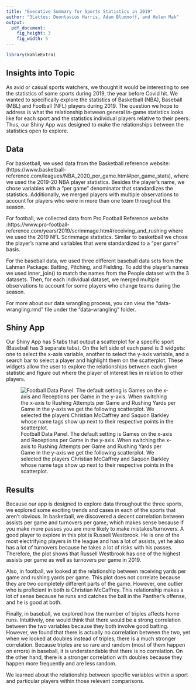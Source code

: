 ```yaml
---
title: "Executive Summary for Sports Statistics in 2019"
author: "3Lattes: Deontavius Harris, Adam Blumnoff, and Helen Mak"
output: 
  pdf_document:
    fig_height: 3
    fig_width: 5
---
```


```r
library(kableExtra)
```

<!--
Change the title to "Executive Summary for YOUR TITLE", 
and update the author field depending on your section, with your #
-->

## Insights into Topic

<!-- What is your topic? Why was it interesting to you? What motivated it for you? -->

As avid or casual sports watchers, we thought it would be interesting to see the statistics of some sports during 2019, the year before Covid hit. We wanted to specifically explore the statistics of Basketball (NBA), Baseball (MBL) and Football (NFL) players during
2019. The question we hope to address is what the relationship between general in-game statistics looks like for each sport and the statistics individual players relative to their peers. Thus, our Shiny App was designed to make the relationships between the statistics open to explore.

## Data

<!-- Describe your data. Where did it come from? What are some of the variables? Include a citation for the data here. You may not have room to describe ALL the variables. Give a reference for someone to look at - maybe this information is in your app in an information tab! -->

For basketball, we used data from the Basketball reference website: (https://www.basketball-reference.com/leagues/NBA_2020_per_game.html#per_game_stats),
where we used the 2019-20 NBA player statistics. Besides the player's name, we chose variables with a "per game" denominator that standardizes the statistics. Additionally, we merged players with multiple observations to account for players who were in more than one team throughout the season.

For football, we collected data from Pro Football Reference website :https://www.pro-football-reference.com/years/2019/scrimmage.htm#receiving_and_rushing where we used the 2019 NFL Scrimmage statistics. Similar to basketball we chose the player's name and variables that were standardized to a "per game" basis.

For the baseball data, we used three different baseball data sets from the Lahman
Package: Batting, Pitching, and Fielding. To add the player's names we used inner_join() to match the names from the People dataset with the 3 datasets. Then, for each individual dataset, we merged multiple observations to account for some players who change teams during the season.

For more about our data wrangling process, you can view the "data-wrangling.rmd" file under the "data-wrangling" folder.

\newpage

## Shiny App

<!-- What does your app allow someone to do with the data? What visuals are included and why? This is a high level discussion, not details about why you used certain visual cues or choose a certain color scheme. -->

<!-- At least one image of the app is required to demonstrate its functionality. This can be in this section or the next, as you deem appropriate. Remember that figures can be resized. -->

Our Shiny App has 5 tabs that output a scatterplot for a specific sport (Baseball has 3 separate tabs). On the left side of each panel is 3 widgets: one to select the x-axis variable, another to select the y-axis variable, and a search bar to select a player and highlight them on the scatterplot. These widgets allow the user to explore the relationships between each given statistic and figure out where the player of interest lies in relation to other players.

![Football Data Panel. The default setting is Games on the x-axis and Receptions per Game in the y-axis. When switching the x-axis to Rushing Attempts per Game and Rushing Yards per Game in the y-axis we get the following scatterplot. We selected the players Christian McCaffrey and Saquon Barkley whose name tags show up next to their respective points in the scatterplot.](photos/football2.jpg)

## Results

<!-- What did you learn in regards to your topic of interest? -->

Because our app is designed to explore data throughout the three sports, we explored some exciting trends and cases in each of the sports that aren’t obvious. In basketball, we discovered a decent correlation between assists per game and turnovers per game, which makes sense because if you make more passes you are more likely to make mistakes/turnovers. A good player to explore in this plot is Russell Westbrook. He is one of the most electrifying players in the league and has a lot of assists, yet he also has a lot of turnovers because he takes a lot of risks with his passes. Therefore, the plot shows that Russell Westbrook has one of the highest assists per game as well as turnovers per game in 2019. 

Also, in football, we looked at the relationship between receiving yards per game and rushing yards per game. This plot does not correlate because they are two completely different parts of the game. However, one outlier who is proficient in both is Christian McCaffrey. This relationship makes a lot of sense because he runs and catches the ball in the Panther's offense, and he is good at both. 

Finally, in baseball, we explored how the number of triples affects home runs. Intuitively, one would think that there would be a strong correlation between the two variables because they both involve good batting. However, we found that there is actually no correlation between the two, yet when we looked at doubles instead of triples, there is a much stronger correlation. Because triples are so rare and random (most of them happen on errors) in baseball, it is understandable that there is no correlation. On the other hand, there is a stronger correlation with doubles because they happen more frequently and are less random. 

We learned about the relationship between specific variables within a sport and particular players within those relevant comparisons. 





<!-- Remember: This executive summary must be at most 2 pages long. Presenting information concisely is also a great skill for data scientists to have. The compiled .pdf of the executive summary should be submitted in your group repo for the project. -->